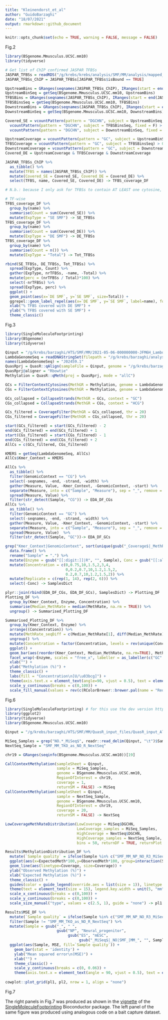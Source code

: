 ```yaml
---
title: "Kleinendorst_et_al"
author: "GuidoBarzaghi"
date: "18/07/2021"
output: rmarkdown::github_document
---
```


```r
knitr::opts_chunk$set(echo = TRUE, warning = FALSE, message = FALSE)
```

Fig.2
```r
library(BSgenome.Mmusculus.UCSC.mm10)
library(tidyverse)

# Get list of ChIP confirmed JASPAR TFBSs
JASPAR_TFBSs = readRDS("/g/krebs/krebs/analysis/SMF/MM/analysis/mapped_jaspar_ChIP_annotated.rds")
JASPAR_TFBSs_ChIP = JASPAR_TFBSs[JASPAR_TFBSs$isBound == TRUE]

UpstreamBins = GRanges(seqnames(JASPAR_TFBSs_ChIP), IRanges(start = end(JASPAR_TFBSs_ChIP) - (width(JASPAR_TFBSs_ChIP)/2) - 35, end = end(JASPAR_TFBSs_ChIP) - (width(JASPAR_TFBSs_ChIP)/2) - 25))
UpstreamBinSeq = getSeq(BSgenome.Mmusculus.UCSC.mm10, UpstreamBins)
TFBSBins = GRanges(seqnames(JASPAR_TFBSs_ChIP), IRanges(start = end(JASPAR_TFBSs_ChIP) - (width(JASPAR_TFBSs_ChIP)/2) - 15, end = end(JASPAR_TFBSs_ChIP) - (width(JASPAR_TFBSs_ChIP)/2) + 15))
TFBSBinsSeq = getSeq(BSgenome.Mmusculus.UCSC.mm10, TFBSBins)
DownstreamBins = GRanges(seqnames(JASPAR_TFBSs_ChIP), IRanges(start = end(JASPAR_TFBSs_ChIP) - (width(JASPAR_TFBSs_ChIP)/2) + 25, end = end(JASPAR_TFBSs_ChIP) - (width(JASPAR_TFBSs_ChIP)/2) + 35))
DownstreamBinSeq = getSeq(BSgenome.Mmusculus.UCSC.mm10, DownstreamBins)

Covered_SE = vcountPattern(pattern = "DGCHN", subject = UpstreamBinSeq, fixed = F) > 0 & 
  vcountPattern(pattern = "DGCHN", subject = TFBSBinsSeq, fixed = F) > 0 &
  vcountPattern(pattern = "DGCHN", subject = DownstreamBinSeq, fixed = F) > 0

UpstreamCoverage = vcountPattern(pattern = "GC", subject = UpstreamBinSeq) > 0 | vcountPattern(pattern = "CG", subject = UpstreamBinSeq) > 0
TFBSCoverage = vcountPattern(pattern = "GC", subject = TFBSBinsSeq) > 0 | vcountPattern(pattern = "CG", subject = TFBSBinsSeq) > 0
DownstreamCoverage = vcountPattern(pattern = "GC", subject = DownstreamBinSeq) > 0 | vcountPattern(pattern = "CG", subject = DownstreamBinSeq) > 0
Covered_DE = UpstreamCoverage & TFBSCoverage & DownstreamCoverage

JASPAR_TFBSs_ChIP %>%
  as_tibble() %>%
  mutate(TFBS = names(JASPAR_TFBSs_ChIP)) %>%
  mutate(Covered_SE = Covered_SE, Covered_DE = Covered_DE) %>%
  select(TFBS, name, Covered_SE, Covered_DE) -> TFBS_coverage_DF

# N.b.: because I only ask for TFBSs to contain AT LEAST one cytosine, overcounting GCGs has no consequence

# TF-wise
TFBS_coverage_DF %>%
  group_by(name) %>%
  summarise(Count = sum(Covered_SE)) %>%
  mutate(ExpType = "SE SMF") -> SE_TFBSs
TFBS_coverage_DF %>%
  group_by(name) %>%
  summarise(Count = sum(Covered_DE)) %>%
  mutate(ExpType = "DE SMF") -> DE_TFBSs
TFBS_coverage_DF %>%
  group_by(name) %>%
  summarise(Count = n()) %>%
  mutate(ExpType = "Total") -> Tot_TFBSs

rbind(SE_TFBSs, DE_TFBSs, Tot_TFBSs) %>%
  spread(ExpType, Count) %>%
  gather(ExpType, nrTFBSs, -name, -Total) %>%
  mutate(perc = (nrTFBSs / Total)*100) %>%
  select(-nrTFBSs) %>%
  spread(ExpType, perc) %>%
  ggplot() +
  geom_point(aes(x=`DE SMF`, y=`SE SMF`, size=Total)) +
  ggrepel::geom_label_repel(aes(x=`DE SMF`, y=`SE SMF`, label=name), force = 3, box.padding = 0.5, max.overlaps = 15) +
  xlab("% TFBS covered with DE SMF") +
  ylab("% TFBS covered with SE SMF") +
  theme_classic()
```

Fig.3
```r
library(SingleMoleculeFootprinting)
library(BSgenome)
library(tidyverse)

Qinput = "/g/krebs/barzaghi/HTS/SMF/MM/2021-05-06-000000000-JFM6H_Lambda/aln/Qinput.txt"
LambdaGenomeSeq = readDNAStringSet(filepath = "/g/krebs/barzaghi/analyses/misc/NP_rebuttal/LambdaGenome.fasta")
names(LambdaGenomeSeq) = "J02459.1"
QuasRprj = QuasR::qAlign(sampleFile = Qinput, genome = "/g/krebs/barzaghi/analyses/misc/NP_rebuttal/LambdaGenome.fasta", paired = 'fr', bisulfite = "undir")
QuasRprj@aligner = "Rbowtie"
Methylation = QuasR::qMeth(proj = QuasRprj, mode = "allC")

GCs = FilterContextCytosines(MethGR = Methylation, genome = LambdaGenomeSeq, context = "GC")
CGs = FilterContextCytosines(MethGR = Methylation, genome = LambdaGenomeSeq, context = "CG")

GCs_collapsed = CollapseStrands(MethGR = GCs, context = "GC")
CGs_collapsed = CollapseStrands(MethGR = CGs, context = "HCG")

GCs_filtered = CoverageFilter(MethGR = GCs_collapsed, thr = 20)
CGs_filtered = CoverageFilter(MethGR = CGs_collapsed, thr = 20)

start(GCs_filtered) = start(GCs_filtered) - 2
end(GCs_filtered) = end(GCs_filtered) + 1
start(CGs_filtered) = start(CGs_filtered) - 1
end(CGs_filtered) = end(CGs_filtered) + 2
AllCs = c(GCs_filtered, CGs_filtered)

KMERS = getSeq(LambdaGenomeSeq, AllCs)
AllCs$Kmer_Context = KMERS

AllCs %>%
  as_tibble() %>%
  filter(GenomicContext == "CG") %>%
  select(-seqnames, -end, -strand, -width) %>%
  gather(Measure, Value, -Kmer_Context, -GenomicContext, -start) %>%
  separate(Measure, into = c("Sample", "Measure"), sep = "_", remove = TRUE) %>%
  spread(Measure, Value) %>%
  filter(str_detect(Sample, "CG")) -> EDA_DF_CGs
AllCs %>%
  as_tibble() %>%
  filter(GenomicContext == "GC") %>%
  select(-seqnames, -end, -strand, -width) %>%
  gather(Measure, Value, -Kmer_Context, -GenomicContext, -start) %>%
  separate(Measure, into = c("Sample", "Measure"), sep = "_", remove = TRUE) %>%
  spread(Measure, Value)  %>%
  filter(str_detect(Sample, "GC"))-> EDA_DF_GCs

grep("Kmer_Context|GenomicContext", sort(unique(gsub("_Coverage$|_MethRate$", "", colnames(elementMetadata(AllCs))))), invert = TRUE, value = TRUE) %>%
  data.frame() %>%
  rename("Sample" = ".") %>%
  mutate(Enzyme = gsub("[[:digit:]]|R", "", Sample), Conc = gsub("[[:alpha:]]", "", Sample)) %>%
  mutate(Concentration = c(0,0.75,10,1.5,2,3,4,
                           0,0.2,0.7,10,1.2,1.5,2,
                           0.2,0.7,10,1.2,1.5,2)) %>%
  mutate(Replicate = c(rep(1, 14), rep(2, 6))) %>%
  select(-Conc) -> SamplesDict

plyr::join(rbind(EDA_DF_CGs, EDA_DF_GCs), SamplesDict) -> Plotting_DF
Plotting_DF %>%
  group_by(Kmer_Context, Enzyme, Concentration) %>%
  summarise(Median_MethRate = median(MethRate, na.rm = TRUE)) %>%
  ungroup() -> Summarised_Plotting_DF

Summarised_Plotting_DF %>%
  group_by(Kmer_Context, Enzyme) %>%
  arrange((Concentration)) %>%
  mutate(MethRate_seqDiff = c(Median_MethRate[1], diff(Median_MethRate))) %>%
  ungroup() %>%
  mutate(Concentration = factor(Concentration, levels = rev(unique(Concentration)))) %>%
  ggplot() +
  geom_bar(aes(reorder(Kmer_Context, Median_MethRate, na.rm=TRUE), MethRate_seqDiff*100, fill=Concentration), stat='identity', position = "stack") +
  facet_wrap(~Enzyme, scales = "free_x", labeller = as_labeller(c("GC" = "M.CviPI", "CG" = "M.SssI"))) +
  xlab("") +
  ylab("Methylation (%)") +
  theme_classic() +
  labs(fill = "Concentration\n[U/\u03bcg]") +
  theme(axis.text.x = element_text(angle=90, vjust = 0.5), text = element_text(size = 25)) +
  scale_y_continuous(breaks = c(0,100)) +
  scale_fill_manual(values = rev(c(RColorBrewer::brewer.pal(name = "Reds", n=9), "black")))
```

Fig.6
```r
library(SingleMoleculeFootprinting) # for this use the dev version https://github.com/Krebslabrep/SingleMoleculeFootprinting/tree/dev
library(ggplot2)
library(tidyverse)
library(BSgenome.Mmusculus.UCSC.mm10)

Qinput = "/g/krebs/barzaghi/HTS/SMF/MM/QuasR_input_files/QuasR_input_AllCanWGpooled_dprm.txt"

MiSeq_Samples = grep("NO.*_MiSeq$", readr::read_delim(Qinput, "\t")$SampleName, value = TRUE)
NextSeq_Sample = "SMF_MM_TKO_as_NO_R_NextSeq"

chr19 = GRanges(seqinfo(BSgenome.Mmusculus.UCSC.mm10))[19]

CallContextMethylation(sampleSheet = Qinput,
                       sample = MiSeq_Samples,
                       genome = BSgenome.Mmusculus.UCSC.mm10,
                       RegionOfInterest = chr19,
                       coverage = 1,
                       returnSM = FALSE) -> MiSeq
CallContextMethylation(sampleSheet = Qinput,
                       sample = NextSeq_Sample,
                       genome = BSgenome.Mmusculus.UCSC.mm10,
                       RegionOfInterest = chr19,
                       coverage = 20,
                       returnSM = FALSE) -> NextSeq

LowCoverageMethRateDistribution(LowCoverage = MiSeq$DGCHN,
                                LowCoverage_samples = MiSeq_Samples,
                                HighCoverage = NextSeq$DGCHN,
                                HighCoverage_samples = NextSeq_Sample,
                                bins = 50, returnDF = TRUE, returnPlot = TRUE, MSE = TRUE, return_MSE_DF = TRUE, return_MSE_plot = TRUE) -> Results

Results$MethylationDistribution_DF %>%
  mutate(`Sample quality` = ifelse(Sample %in% c("SMF_MM_NP_NO_R3_MiSeq", "SMF_MM_NP_NO_R4_MiSeq"), "bad", "Good")) %>%
  ggplot(aes(x=ExpectedMeth*100,y=ObservedMeth*100, group=interaction(Sample,Coverage), color=`Sample quality`)) +
  geom_line(aes(linetype=Coverage, size=Coverage)) +
  ylab("Observed Methylation (%)") +
  xlab("Expected Methylation (%)") +
  theme_classic() +
  guides(color = guide_legend(override.aes = list(size = 1)), linetype = guide_legend(override.aes = list(size = 1))) +
  theme(text = element_text(size = 15), legend.key.width = unit(5, "mm")) +
  scale_x_continuous(breaks = c(0,100)) +
  scale_y_continuous(breaks = c(0,100)) +
  scale_size_manual("type", values = c(2.5, 1), guide = "none") -> pl1

Results$MSE_DF %>%
  mutate(`Sample quality` = ifelse(Sample %in% c("SMF_MM_NP_NO_R3_MiSeq", "SMF_MM_NP_NO_R4_MiSeq"), "bad", "Good")) %>%
  filter(Sample != "SMF_MM_TKO_as_NO_R_NextSeq") %>%
  mutate(Sample = gsub("_", " ",
                       gsub("NP", "Neural_progenitor",
                            gsub("ES", "mESC",
                                 gsub("_MiSeq$|_NO|SMF_|MM_", "", Sample))))) %>%
  ggplot(aes(Sample, MSE, fill=`Sample quality`)) +
    geom_bar(stat = 'identity') +
    ylab("Mean squared error\n(MSE)") +
    xlab("") +
    theme_classic() +
    scale_y_continuous(breaks = c(0, 0.06)) +
    theme(axis.text.x = element_text(angle = 90, vjust = 0.5), text = element_text(size = 15)) -> pl2
  
cowplot::plot_grid(pl1, pl2, nrow = 1, align = "none")
```

Fig.7

The right panels in Fig.7 was produced as shown in the [vignette](https://www.bioconductor.org/packages/release/bioc/vignettes/SingleMoleculeFootprinting/inst/doc/SingleMoleculeFootprinting.html) of the [SingleMoleculeFootprinting](https://www.bioconductor.org/packages/release/bioc/html/SingleMoleculeFootprinting.html) Bioconductor package. The left panel of the same figure was produced using analogous code on a bait capture dataset.